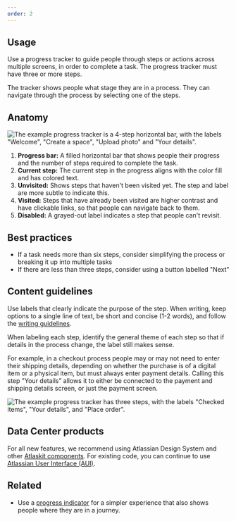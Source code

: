 ```yaml
---
order: 2
---
```


## Usage

Use a progress tracker to guide people through steps or actions across multiple screens, in order to
complete a task. The progress tracker must have three or more steps.

The tracker shows people what stage they are in a process. They can navigate through the process by
selecting one of the steps.

## Anatomy

![The example progress tracker is a 4-step horizontal bar, with the labels "Welcome", "Create a space", "Upload photo" and "Your details".](images/progress-tracker-anatomy.png)

1. **Progress bar:** A filled horizontal bar that shows people their progress and the number of
   steps required to complete the task.
2. **Current step:** The current step in the progress aligns with the color fill and has colored
   text.
3. **Unvisited:** Shows steps that haven't been visited yet. The step and label are more subtle to
   indicate this.
4. **Visited:** Steps that have already been visited are higher contrast and have clickable links,
   so that people can navigate back to them.
5. **Disabled:** A grayed-out label indicates a step that people can't revisit.

## Best practices

- If a task needs more than six steps, consider simplifying the process or breaking it up into
  multiple tasks
- If there are less than three steps, consider using a button labelled "Next"

## Content guidelines

Use labels that clearly indicate the purpose of the step. When writing, keep options to a single
line of text, be short and concise (1-2 words), and follow the
[writing guidelines](/content/writing-style).

When labeling each step, identify the general theme of each step so that if details in the process
change, the label still makes sense.

For example, in a checkout process people may or may not need to enter their shipping details,
depending on whether the purchase is of a digital item or a physical item, but must always enter
payment details. Calling this step "Your details” allows it to either be connected to the payment
and shipping details screen, or just the payment screen.

![The example progress tracker has three steps, with the labels "Checked items", "Your details", and "Place order".](images/progress-tracker-content-guidelines.png)

## Data Center products

For all new features, we recommend using Atlassian Design System and other
[Atlaskit components](https://atlaskit.atlassian.com/). For existing code, you can continue to use
[Atlassian User Interface (AUI)](https://aui.atlassian.com/).

## Related

- Use a [progress indicator](/components/progress-indicator) for a simpler experience that also
  shows people where they are in a journey.
